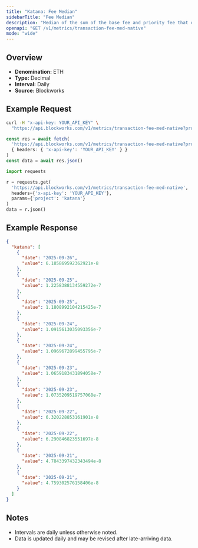 ```yaml
---
title: "Katana: Fee Median"
sidebarTitle: "Fee Median"
description: "Median of the sum of the base fee and priority fee that day"
openapi: "GET /v1/metrics/transaction-fee-med-native"
mode: "wide"
---
```


## Overview

- **Denomination:** ETH
- **Type:** Decimal
- **Interval:** Daily
- **Source:** Blockworks

## Example Request

<CodeGroup>

```bash cURL
curl -H "x-api-key: YOUR_API_KEY" \
  "https://api.blockworks.com/v1/metrics/transaction-fee-med-native?project=katana"
```

```typescript TypeScript
const res = await fetch(
  'https://api.blockworks.com/v1/metrics/transaction-fee-med-native?project=katana',
  { headers: { 'x-api-key': 'YOUR_API_KEY' } }
)
const data = await res.json()
```

```python Python
import requests

r = requests.get(
  'https://api.blockworks.com/v1/metrics/transaction-fee-med-native',
  headers={'x-api-key': 'YOUR_API_KEY'},
  params={'project': 'katana'}
)
data = r.json()
```

</CodeGroup>

## Example Response

```json
{
  "katana": [
    {
      "date": "2025-09-26",
      "value": 6.185869592362921e-8
    },
    {
      "date": "2025-09-25",
      "value": 1.2258388134559272e-7
    },
    {
      "date": "2025-09-25",
      "value": 1.1808992104215425e-7
    },
    {
      "date": "2025-09-24",
      "value": 1.0915613035093356e-7
    },
    {
      "date": "2025-09-24",
      "value": 1.0969672899455795e-7
    },
    {
      "date": "2025-09-23",
      "value": 1.0659183431894058e-7
    },
    {
      "date": "2025-09-23",
      "value": 1.0735209519757068e-7
    },
    {
      "date": "2025-09-22",
      "value": 6.320228853161901e-8
    },
    {
      "date": "2025-09-22",
      "value": 6.290846823551697e-8
    },
    {
      "date": "2025-09-21",
      "value": 4.7843397432343494e-8
    },
    {
      "date": "2025-09-21",
      "value": 4.759302576158406e-8
    }
  ]
}
```

## Notes
- Intervals are daily unless otherwise noted.
- Data is updated daily and may be revised after late-arriving data.